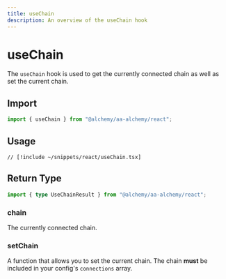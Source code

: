 ```yaml
---
title: useChain
description: An overview of the useChain hook
---
```


# useChain

The `useChain` hook is used to get the currently connected chain as well as set the current chain.

## Import

```ts
import { useChain } from "@alchemy/aa-alchemy/react";
```

## Usage

```tsx [useChain.tsx]
// [!include ~/snippets/react/useChain.tsx]
```

## Return Type

```ts
import { type UseChainResult } from "@alchemy/aa-alchemy/react";
```

### chain

The currently connected chain.

### setChain

A function that allows you to set the current chain. The chain **must** be included in your config's `connections` array.
